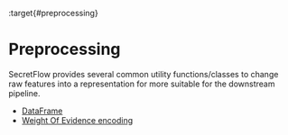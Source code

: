 :target{#preprocessing}

# Preprocessing

SecretFlow provides several common utility functions/classes to change raw
features into a representation for more suitable for the downstream pipeline.

<TableOfContents>


  - [DataFrame](DataFrame.mdx)
  - [Weight Of Evidence encoding](WeightOfEvidenceEncoding.mdx)
</TableOfContents>
